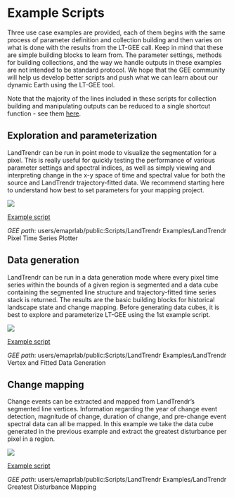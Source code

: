 # Example Scripts {#example-scripts}


Three use case examples are provided, each of them begins with the same process of parameter definition and collection building and then varies on what is done with the results from the LT-GEE call. Keep in mind that these are simple building blocks to learn from. The parameter settings, methods for building collections, and the way we handle outputs in these examples are not intended to be standard protocol. We hope that the GEE community will help us develop better scripts and push what we can learn about our dynamic Earth using the LT-GEE tool.

Note that the majority of the lines included in these scripts for collection building and manipulating outputs can be reduced to a single shortcut function - see them [here](./api.html#functions).

## Exploration and parameterization

LandTrendr can be run in point mode to visualize the segmentation for a pixel. 
This is really useful for quickly testing the performance of various parameter 
settings and spectral indices, as well as simply viewing and interpreting change 
in the x-y space of time and spectral value for both the source and LandTrendr 
trajectory-fitted data. We recommend starting here to understand how best to set parameters for your mapping project.

<img src='imgs/time_series.png'>

[Example script](https://code.earthengine.google.com/b9f49519ae005158849b1b4fef5d8cc2)

*GEE path*: users/emaprlab/public:Scripts/LandTrendr Examples/LandTrendr Pixel Time Series Plotter


## Data generation

LandTrendr can be run in a data generation mode where every pixel time series 
within the bounds of a given region is segmented and a data cube containing 
the segmented line structure and trajectory-fitted time series stack is returned. 
The results are the basic building blocks for historical landscape state and change mapping. Before generating data cubes, it is best to explore and parameterize LT-GEE using the 1st example script.

<img src='imgs/stack.gif'>

[Example script](https://code.earthengine.google.com/558d02b2fb53b1cdc8089a2084e11678)

*GEE path*: users/emaprlab/public:Scripts/LandTrendr Examples/LandTrendr Vertex and Fitted Data Generation



## Change mapping

Change events can be extracted and mapped from LandTrendr's segmented line vertices. 
Information regarding the year of change event detection, magnitude of change, duration 
of change, and pre-change event spectral data can all be mapped. In this example we take the data cube generated in the previous example and extract the greatest disturbance per pixel in a region.

<img src='imgs/yod_mapped.png'>

[Example script](https://code.earthengine.google.com/03eed078311c86e1c3b311150fe11780)

*GEE path*: users/emaprlab/public:Scripts/LandTrendr Examples/LandTrendr Greatest Disturbance Mapping

